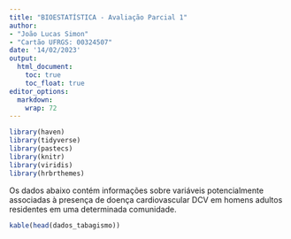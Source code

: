 ```yaml
---
title: "BIOESTATÍSTICA - Avaliação Parcial 1"
author:
- "João Lucas Simon"
- "Cartão UFRGS: 00324507"
date: '14/02/2023'
output:
  html_document:
    toc: true
    toc_float: true
editor_options: 
  markdown: 
    wrap: 72
---
```


```r
library(haven)
library(tidyverse)
library(pastecs)
library(knitr)
library(viridis)
library(hrbrthemes)
```

Os dados abaixo contém informações sobre variáveis potencialmente
associadas à presença de doença cardiovascular DCV em homens adultos
residentes em uma determinada comunidade.

```r
kable(head(dados_tabagismo))
```









